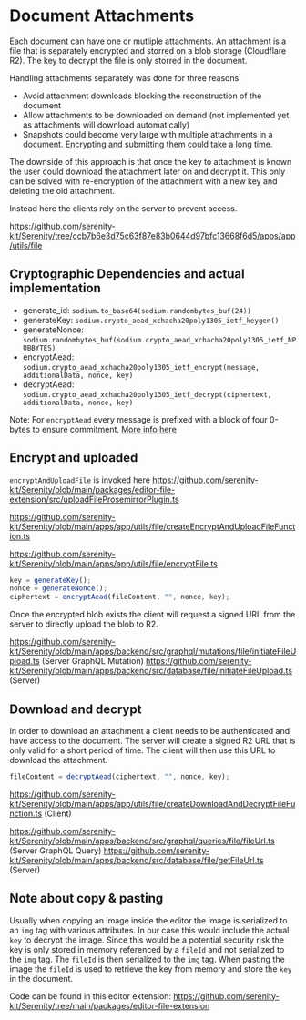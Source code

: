 # Document Attachments

Each document can have one or mutliple attachments. An attachment is a file that is separately encrypted and storred on a blob storage (Cloudflare R2). The key to decrypt the file is only storred in the document.

Handling attachments separately was done for three reasons:

- Avoid attachment downloads blocking the reconstruction of the document
- Allow attachments to be downloaded on demand (not implemented yet as attachments will download automatically)
- Snapshots could become very large with multiple attachments in a document. Encrypting and submitting them could take a long time.

The downside of this approach is that once the key to attachment is known the user could download the attachment later on and decrypt it. This only can be solved with re-encryption of the attachment with a new key and deleting the old attachment.

Instead here the clients rely on the server to prevent access.

https://github.com/serenity-kit/Serenity/tree/ccb7b6e3d75c63f87e83b0644d97bfc13668f6d5/apps/app/utils/file

## Cryptographic Dependencies and actual implementation

- generate_id: `sodium.to_base64(sodium.randombytes_buf(24))`
- generateKey: `sodium.crypto_aead_xchacha20poly1305_ietf_keygen()`
- generateNonce: `sodium.randombytes_buf(sodium.crypto_aead_xchacha20poly1305_ietf_NPUBBYTES)`
- encryptAead: `sodium.crypto_aead_xchacha20poly1305_ietf_encrypt(message, additionalData, nonce, key)`
- decryptAead: `sodium.crypto_aead_xchacha20poly1305_ietf_decrypt(ciphertext, additionalData, nonce, key)`

Note: For `encryptAead` every message is prefixed with a block of four 0-bytes to ensure commitment. [More info here](https://github.com/serenity-kit/secsync/blob/main/packages/secsync/src/crypto/encryptAead.ts#L16-L20)

## Encrypt and uploaded

`encryptAndUploadFile` is invoked here https://github.com/serenity-kit/Serenity/blob/main/packages/editor-file-extension/src/uploadFileProsemirrorPlugin.ts

https://github.com/serenity-kit/Serenity/blob/main/apps/app/utils/file/createEncryptAndUploadFileFunction.ts

https://github.com/serenity-kit/Serenity/blob/main/apps/app/utils/file/encryptFile.ts

```ts
key = generateKey();
nonce = generateNonce();
ciphertext = encryptAead(fileContent, "", nonce, key);
```

Once the encrypted blob exists the client will request a signed URL from the server to directly upload the blob to R2.

https://github.com/serenity-kit/Serenity/blob/main/apps/backend/src/graphql/mutations/file/initiateFileUpload.ts (Server GraphQL Mutation)
https://github.com/serenity-kit/Serenity/blob/main/apps/backend/src/database/file/initiateFileUpload.ts (Server)

## Download and decrypt

In order to download an attachment a client needs to be authenticated and have access to the document. The server will create a signed R2 URL that is only valid for a short period of time. The client will then use this URL to download the attachment.

```ts
fileContent = decryptAead(ciphertext, "", nonce, key);
```

https://github.com/serenity-kit/Serenity/blob/main/apps/app/utils/file/createDownloadAndDecryptFileFunction.ts (Client)

https://github.com/serenity-kit/Serenity/blob/main/apps/backend/src/graphql/queries/file/fileUrl.ts (Server GraphQL Query)
https://github.com/serenity-kit/Serenity/blob/main/apps/backend/src/database/file/getFileUrl.ts (Server)

## Note about copy & pasting

Usually when copying an image inside the editor the image is serialized to an `img` tag with various attributes. In our case this would include the actual `key` to decrypt the image. Since this would be a potential security risk the key is only stored in memory referenced by a `fileId` and not serialized to the `img` tag. The `fileId` is then serialized to the `img` tag. When pasting the image the `fileId` is used to retrieve the key from memory and store the `key` in the document.

Code can be found in this editor extension: https://github.com/serenity-kit/Serenity/tree/main/packages/editor-file-extension
